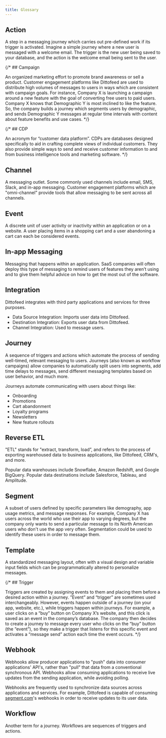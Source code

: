 ```yaml
---
title: Glossary
---
```


## Action

A step in a messaging journey which carries out pre-defined work if its trigger is activated. Imagine a simple journey where a new user is messaged with a welcome email. The trigger is the new user being saved to your database, and the action is the welcome email being sent to the user.

{/* ## Campaign

An organized marketing effort to promote brand awareness or sell a product. Customer engagement platforms like Dittofeed are used to distribute high volumes of messages to users in ways which are consistent with campaign goals. For instance, Company X is launching a campaign around a new feature with the goal of converting free users to paid users. Company X knows that Demographic Y is most inclined to like the feature. So, the company builds a journey which segments users by demographic, and sends Demographic Y messages at regular time intervals with content about feature benefits and use cases. */}

{/* ## CDP

An acronym for “customer data platform”. CDPs are databases designed specifically to aid in crafting complete views of individual customers. They also provide simple ways to send and receive customer information to and from business intelligence tools and marketing software. */}

## Channel

A messaging outlet. Some commonly used channels include email, SMS, Slack, and in-app messaging. Customer engagement platforms which are "omni-channel" provide tools that allow messaging to be sent across all channels.

## Event

A discrete unit of user activity or inactivity within an application or on a website. A user placing items in a shopping cart and a user abandoning a cart can each be considered events.

## In-app Messaging

Messaging that happens within an application. SaaS companies will often deploy this type of messaging to remind users of features they aren’t using and to give them helpful advice on how to get the most out of the software.

## Integration

Dittofeed integrates with third party applications and services for three purposes.

* Data Source Integration: Imports user data into Dittofeed.
* Destination Integration: Exports user data from Dittofeed.
* Channel Integration: Used to message users.

## Journey

A sequence of triggers and actions which automate the process of sending well-timed, relevant messaging to users. Journeys (also known as workflow campaigns) allow companies to automatically split users into segments, add time delays to messages, send different messaging templates based on user behavior, and much more.

Journeys automate communicating with users about things like:

* Onboarding
* Promotions
* Cart abandonment
* Loyalty programs
* Newsletters
* New feature rollouts

## Reverse ETL

"ETL" stands for "extract, transform, load”, and refers to the process of exporting warehoused data to business applications, like Dittofeed, CRM's, and more.

Popular data warehouses include Snowflake, Amazon Redshift, and Google BigQuery. Popular data destinations include Salesforce, Tableau, and Amplitude.

## Segment

A subset of users defined by specific parameters like demography, app usage metrics, and message responses. For example, Company X has users across the world who use their app to varying degrees, but the company only wants to send a particular message to its North American users who don't use the app very often. Segmentation could be used to identify these users in order to message them.

## Template

A standardized messaging layout, often with a visual design and variable input fields which can be programmatically altered to personalize messages.

{/* ## Trigger

Triggers are created by assigning events to them and placing them before a desired action within a journey. ”Event” and “trigger” are sometimes used interchangeably. However, events happen outside of a journey (on your app, website, etc.), while triggers happen within journeys. For example, a user clicks on a “buy” button on Company X’s website, and this click is saved as an event in the company’s database. The company then decides to create a journey to message every user who clicks on the “buy” button (the “event”), so they make a trigger that listens for this specific event and activates a “message send” action each time the event occurs. */}

## Webhook

Webhooks allow producer applications to "push" data into consumer applications' API's, rather than "pull" that data from a conventional synchronous API. Webhooks allow consuming applications to receive live updates from the sending application, while avoiding polling.

Webhooks are frequently used to synchronize data sources across applications and services. For example, Dittofeed is capable of consuming [segment.com](segment.com)'s webhooks in order to receive updates to its user data.

## Workflow

Another term for a journey. Workflows are sequences of triggers and actions.
